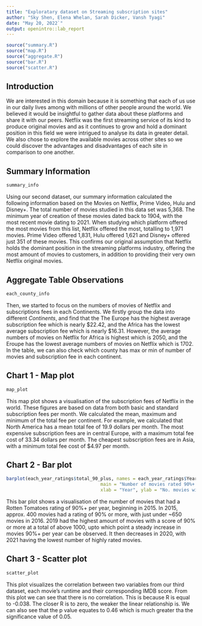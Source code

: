 ```yaml
---
title: "Exploratary dataset on Streaming subscription sites"
author: "Sky Shen, Elena Whelan, Sarah Dicker, Vansh Tyagi"
date: "May 20, 2022`"
output: openintro::lab_report
---
```

```r
source("summary.R")
source("map.R")
source("aggregate.R")
source("bar.R")
source("scatter.R")
```




## Introduction

We are interested in this domain because it is something that each of us use in our daily lives among with millions of other people around the world. We believed it would be insightful to gather data about these platforms and share it with our peers. Netflix was the first streaming service of its kind to produce original movies and as it continues to grow and hold a dominant position in this field we were intrigued to analyse its data in greater detail. We also chose to explore the available movies across other sites so we could discover the advantages and disadvantages of each site in comparison to one another.

## Summary Information

```r
summary_info

```

Using our second dataset, our summary information calculated the following information based on the Movies on Netflix, Prime Video, Hulu and Disney+. The total number of movies studied in this data set was 5,368. The minimum year of creation of these movies dated back to 1904, with the most recent movie dating to 2021. When studying which platform offered the most movies from this list, Netflix offered the most, totalling to 1,971 movies. Prime Video offered 1,831, Hulu offered 1,621 and Disney+ offered just 351 of these movies. This confirms our original assumption that Netflix holds the dominant position in the streaming platforms industry, offering the most amount of movies to customers, in addition to providing their very own Netflix original movies.

## Aggregate Table Observations

```r
each_county_info
```
Then, we started to focus on the numbers of movies of Netflix and subscriptions fees in each Continents. We firstly group the data into different *Continents*, and find that the The Europe has the highest average subscription fee which is nearly $22.42, and the Africa
has the lowest average subscription fee which is nearly $16.31. However, the average numbers of movies on Netflix for Africa is highest which is 2050, and the Eroupe has the lowest average numbers of movies on Netflix which is 1702. In the table, we can also check which county has max or min of number of movies and subscription fee in each continent.

## Chart 1 - Map plot
```r
map_plot
```
This map plot shows a visualisation of the subscription fees of Netflix in the world. These figures are based on data from both basic and standard subscription fees per month. We calculated the mean, maximum and minimum of the total fee per continent. For example, we calculated that North America has a mean total fee of 19.9 dollars per month. The most expensive subscription fees are in central Europe, with a maximum total fee cost of 33.34 dollars per month. The cheapest subscription fees are in Asia, with a minimum total fee cost of $4.97 per month. 

## Chart 2 - Bar plot

```r
barplot(each_year_ratings$total_90_plus, names = each_year_ratings$Year,
                                   main = "Number of movies rated 90%+ per year (after 2015)", 
                                   xlab = "Year", ylab = "No. movies with 90%+ rating")
```

This bar plot shows a visualisation of the number of movies that had a Rotten Tomatoes rating of 90%+ per year, beginning in 2015. In 2015, approx. 400 movies had a rating of 90% or more, with just under ~650 movies in 2016. 2019 had the highest amount of movies with a score of 90% or more at a total of above 1000, upto which point a steady increase in movies 90%+ per year can be observed. It then decreases in 2020, with 2021 having the lowest number of highly rated movies.

## Chart 3 - Scatter plot

```r
scatter_plot 
```
This plot visualizes the correlation between two variables from our third dataset, each movie's runtime and their corresponding IMDB score. From this plot we can see that there is no correlation. This is because R is equal to -0.038. The closer R is to zero, the weaker the linear relationship is. We can also see that the p value equates to 0.46 which is much greater tha the significance value of 0.05.
